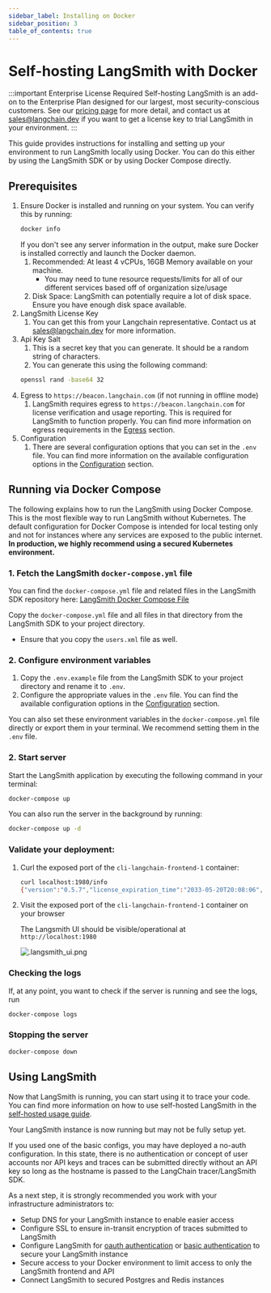 ```yaml
---
sidebar_label: Installing on Docker
sidebar_position: 3
table_of_contents: true
---
```


# Self-hosting LangSmith with Docker

:::important Enterprise License Required
Self-hosting LangSmith is an add-on to the Enterprise Plan designed for our largest, most security-conscious customers. See our [pricing page](https://www.langchain.com/pricing) for more detail, and contact us at sales@langchain.dev if you want to get a license key to trial LangSmith in your environment.
:::

This guide provides instructions for installing and setting up your environment to run LangSmith locally using Docker. You can do this either by using the LangSmith SDK or by using Docker Compose directly.

## Prerequisites

1. Ensure Docker is installed and running on your system. You can verify this by running:
   ```bash
   docker info
   ```
   If you don't see any server information in the output, make sure Docker is installed correctly and launch the Docker daemon.
   1. Recommended: At least 4 vCPUs, 16GB Memory available on your machine.
      - You may need to tune resource requests/limits for all of our different services based off of organization size/usage
   1. Disk Space: LangSmith can potentially require a lot of disk space. Ensure you have enough disk space available.
1. LangSmith License Key
   1. You can get this from your Langchain representative. Contact us at sales@langchain.dev for more information.
1. Api Key Salt
   1. This is a secret key that you can generate. It should be a random string of characters.
   1. You can generate this using the following command:
   ```bash
   openssl rand -base64 32
   ```
1. Egress to `https://beacon.langchain.com` (if not running in offline mode)
   1. LangSmith requires egress to `https://beacon.langchain.com` for license verification and usage reporting. This is required for LangSmith to function properly. You can find more information on egress requirements in the [Egress](/self_hosting/egress) section.
1. Configuration
   1. There are several configuration options that you can set in the `.env` file. You can find more information on the available configuration options in the [Configuration](/self_hosting/configuration) section.

## Running via Docker Compose

The following explains how to run the LangSmith using Docker Compose. This is the most flexible way to run LangSmith without Kubernetes. The default configuration for Docker Compose is intended for local testing only and not for instances where any services are exposed to the public internet. <b>In production, we highly recommend using a secured Kubernetes environment.</b>

### 1. Fetch the LangSmith `docker-compose.yml` file

You can find the `docker-compose.yml` file and related files in the LangSmith SDK repository here: [<u>LangSmith Docker Compose File</u>](https://github.com/langchain-ai/helm/blob/main/charts/langsmith/docker-compose/docker-compose.yaml)

Copy the `docker-compose.yml` file and all files in that directory from the LangSmith SDK to your project directory.

- Ensure that you copy the `users.xml` file as well.

### 2. Configure environment variables

1. Copy the `.env.example` file from the LangSmith SDK to your project directory and rename it to `.env`.
1. Configure the appropriate values in the `.env` file. You can find the available configuration options in the [Configuration](/self_hosting/configuration) section.

You can also set these environment variables in the `docker-compose.yml` file directly or export them in your terminal. We recommend setting them in the `.env` file.

### 2. Start server

Start the LangSmith application by executing the following command in your terminal:

```bash
docker-compose up
```

You can also run the server in the background by running:

```bash
docker-compose up -d
```

### Validate your deployment:

1. Curl the exposed port of the `cli-langchain-frontend-1` container:

   ```bash
   curl localhost:1980/info
   {"version":"0.5.7","license_expiration_time":"2033-05-20T20:08:06","batch_ingest_config":{"scale_up_qsize_trigger":1000,"scale_up_nthreads_limit":16,"scale_down_nempty_trigger":4,"size_limit":100,"size_limit_bytes":20971520}}
   ```

1. Visit the exposed port of the `cli-langchain-frontend-1` container on your browser

   The Langsmith UI should be visible/operational at `http://localhost:1980`

   ![.langsmith_ui.png](../static/langsmith_ui.png)

### Checking the logs

If, at any point, you want to check if the server is running and see the logs, run

```bash
docker-compose logs
```

### Stopping the server

```bash
docker-compose down
```

## Using LangSmith

Now that LangSmith is running, you can start using it to trace your code. You can find more information on how to use self-hosted LangSmith in the [self-hosted usage guide](/self_hosting/usage).

Your LangSmith instance is now running but may not be fully setup yet.

If you used one of the basic configs, you may have deployed a no-auth configuration.
In this state, there is no authentication or concept of user accounts nor API keys and traces can be submitted directly without an API key so long as the hostname is passed to the LangChain tracer/LangSmith SDK.

As a next step, it is strongly recommended you work with your infrastructure administrators to:

- Setup DNS for your LangSmith instance to enable easier access
- Configure SSL to ensure in-transit encryption of traces submitted to LangSmith
- Configure LangSmith for [oauth authentication](/self_hosting/configuration/sso) or [basic authentication](/self_hosting/configuration/basic_auth) to secure your LangSmith instance
- Secure access to your Docker environment to limit access to only the LangSmith frontend and API
- Connect LangSmith to secured Postgres and Redis instances
